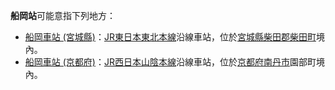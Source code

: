 {{noteTA
|T=zh-tw:船岡車站;zh-cn:船岡站; zh-hk:船岡站;
|1=zh-tw:船岡車站;zh-cn:船岡站; zh-hk:船岡站;
}}
'''船岡站'''可能意指下列地方：
* [[船岡車站_(宮城縣)|船岡車站 (宮城縣)]]：[[JR東日本|JR東日本]][[東北本線|東北本線]]沿線車站，位於[[宮城縣|宮城縣]][[柴田郡|柴田郡]][[柴田町|柴田町]]境內。
* [[船岡車站_(京都府)|船岡車站 (京都府)]]：[[JR西日本|JR西日本]][[山陰本線|山陰本線]]沿線車站，位於[[京都府|京都府]][[南丹市|南丹市]]園部町境內。

{{disambig|Cat=四字車站名消歧義}}